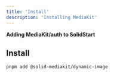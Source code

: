 ```yaml
---
title: 'Install'
description: 'Installing MediaKit'
---
```


**Adding MediaKit/auth to SolidStart**

## Install

```sh
pnpm add @solid-mediakit/dynamic-image
```
